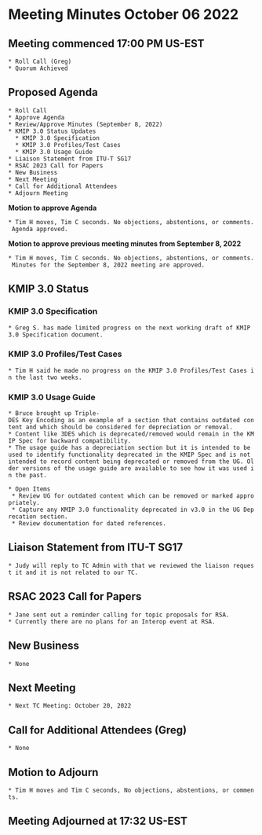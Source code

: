 = Meeting Minutes October 06 2022 =
== Meeting commenced 17:00 PM US-EST ==
 * Roll Call (Greg)
 * Quorum Achieved

== Proposed Agenda ==
 * Roll Call
 * Approve Agenda
 * Review/Approve Minutes (September 8, 2022)
 * KMIP 3.0 Status Updates
   * KMIP 3.0 Specification
   * KMIP 3.0 Profiles/Test Cases
   * KMIP 3.0 Usage Guide
 * Liaison Statement from ITU-T SG17
 * RSAC 2023 Call for Papers
 * New Business
 * Next Meeting
 * Call for Additional Attendees
 * Adjourn Meeting

'''Motion to approve Agenda''' 

 * Tim H moves, Tim C seconds. No objections, abstentions, or comments. Agenda approved.

'''Motion to approve previous meeting minutes from September 8, 2022'''

 * Tim H moves, Tim C seconds. No objections, abstentions, or comments. Minutes for the September 8, 2022 meeting are approved.

== KMIP 3.0 Status ==
=== KMIP 3.0 Specification ===
 * Greg S. has made limited progress on the next working draft of KMIP 3.0 Specification document.

=== KMIP 3.0 Profiles/Test Cases ===
 * Tim H said he made no progress on the KMIP 3.0 Profiles/Test Cases in the last two weeks.

=== KMIP 3.0 Usage Guide ===
 * Bruce brought up Triple-DES Key Encoding as an example of a section that contains outdated content and which should be considered for depreciation or removal.
 * Content like 3DES which is deprecated/removed would remain in the KMIP Spec for backward compatibility.
 * The usage guide has a depreciation section but it is intended to be used to identify functionality deprecated in the KMIP Spec and is not intended to record content being deprecated or removed from the UG. Older versions of the usage guide are available to see how it was used in the past.

 * Open Items
  * Review UG for outdated content which can be removed or marked appropriately.
  * Capture any KMIP 3.0 functionality deprecated in v3.0 in the UG Deprecation section.
  * Review documentation for dated references.

== Liaison Statement from ITU-T SG17 ==
 * Judy will reply to TC Admin with that we reviewed the liaison request it and it is not related to our TC.

== RSAC 2023 Call for Papers ==
 * Jane sent out a reminder calling for topic proposals for RSA.
 * Currently there are no plans for an Interop event at RSA.

== New Business ==
 * None

== Next Meeting ==
 * Next TC Meeting: October 20, 2022

== Call for Additional Attendees (Greg) ==
 * None

== Motion to Adjourn ==
 * Tim H moves and Tim C seconds, No objections, abstentions, or comments.

== Meeting Adjourned at 17:32 US-EST ==
